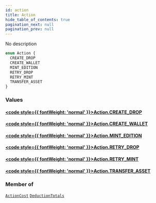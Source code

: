 ```yaml
---
id: action
title: Action
hide_table_of_contents: true
pagination_next: null
pagination_prev: null
---
```








No description

```graphql
enum Action {
  CREATE_DROP
  CREATE_WALLET
  MINT_EDITION
  RETRY_DROP
  RETRY_MINT
  TRANSFER_ASSET
}
```


### Values

#### [<code style={{ fontWeight: 'normal' }}>Action.<b>CREATE_DROP</b></code>](#) 
> 
> 

#### [<code style={{ fontWeight: 'normal' }}>Action.<b>CREATE_WALLET</b></code>](#) 
> 
> 

#### [<code style={{ fontWeight: 'normal' }}>Action.<b>MINT_EDITION</b></code>](#) 
> 
> 

#### [<code style={{ fontWeight: 'normal' }}>Action.<b>RETRY_DROP</b></code>](#) 
> 
> 

#### [<code style={{ fontWeight: 'normal' }}>Action.<b>RETRY_MINT</b></code>](#) 
> 
> 

#### [<code style={{ fontWeight: 'normal' }}>Action.<b>TRANSFER_ASSET</b></code>](#) 
> 
> 



### Member of

[`ActionCost`](/api/objects/action-cost)  <Badge class="secondary" text="object"/><Bullet />[`DeductionTotals`](/api/objects/deduction-totals)  <Badge class="secondary" text="object"/>



